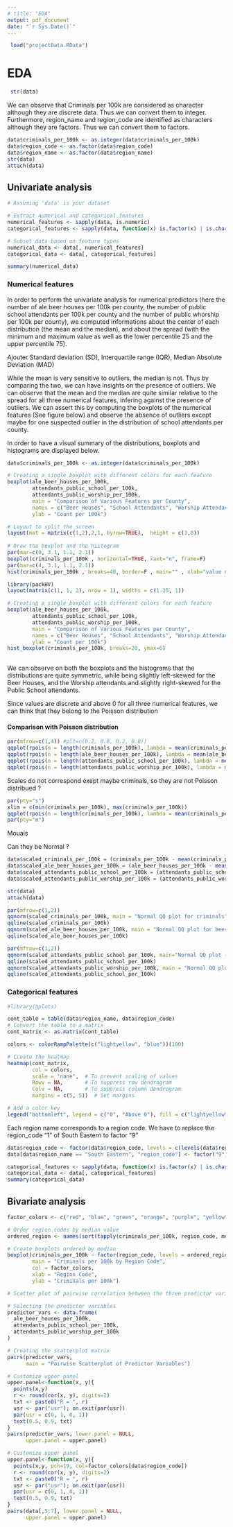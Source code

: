 ```yaml
---
# title: "EDA"
output: pdf_document
date: "`r Sys.Date()`"
---
```


```r
 load("projectData.RData")
```

# EDA

```r
 str(data)
```

We can observe that Criminals per 100k are considered as character although they are discrete data. Thus we can convert them to integer.
Furthermore, region_name and region_code are identified as characters although they are factors. Thus we can convert them to factors.

```r
data$criminals_per_100k <- as.integer(data$criminals_per_100k)
data$region_code <- as.factor(data$region_code)
data$region_name <- as.factor(data$region_name)
str(data)
attach(data)
```

## Univariate analysis

```r
# Assuming 'data' is your dataset

# Extract numerical and categorical features
numerical_features <- sapply(data, is.numeric)
categorical_features <- sapply(data, function(x) is.factor(x) | is.character(x))

# Subset data based on feature types
numerical_data <- data[, numerical_features]
categorical_data <- data[, categorical_features]

summary(numerical_data)
```
### Numerical features

In order to perform the univariate analysis for numerical predictors (here the number of ale beer houses per 100k per county, the number of public school attendants per 100k per county and the number of public whorship per 100k per county), we computed informations about the center of each distribution (the mean and the median), and about the spread (with the minimum and maximum value as well as the lower percentile 25 and the upper percentile 75).

Ajouter Standard deviation (SD), Interquartile range (IQR), Median Absolute Deviation (MAD)

While the mean is very sensitive to outliers, the median is not. Thus by comparing the two, we can have insights on the presence of outliers. We can observe that the mean and the median are quite similar relative to the spread for all three numerical features, infering against the presence of outliers.
We can assert this by computing the boxplots of the numerical features (See figure below) and observe the absence of outliers except maybe for one suspected outlier in the distribution of school attendants per county. 

In order to have a visual summary of the distributions, boxplots and histograms are displayed below.

```r
data$criminals_per_100k <- as.integer(data$criminals_per_100k)

# Creating a single boxplot with different colors for each feature
boxplot(ale_beer_houses_per_100k, 
        attendants_public_school_per_100k, 
        attendants_public_worship_per_100k, 
        main = "Comparison of Various Features per County",
        names = c("Beer Houses", "School Attendants", "Worship Attendants"),
        ylab = "Count per 100k")

```

```r
# Layout to split the screen
layout(mat = matrix(c(1,2),2,1, byrow=TRUE),  height = c(3,8))
 
# Draw the boxplot and the histogram 
par(mar=c(0, 3.1, 1.1, 2.1))
boxplot(criminals_per_100k , horizontal=TRUE, xaxt="n", frame=F)
par(mar=c(4, 3.1, 1.1, 2.1))
hist(criminals_per_100k , breaks=40, border=F , main="" , xlab="value of the variable")
```
```r
library(packHV)
layout(matrix(c(1, 1, 2), nrow = 1), widths = c(1.25, 1))

# Creating a single boxplot with different colors for each feature
boxplot(ale_beer_houses_per_100k, 
        attendants_public_school_per_100k, 
        attendants_public_worship_per_100k, 
        main = "Comparison of Various Features per County",
        names = c("Beer Houses", "School Attendants", "Worship Attendants"),
        ylab = "Count per 100k")
hist_boxplot(criminals_per_100k, breaks=20, ymax=6)
 
```

We can observe on both the boxplots and the histograms that the distributions are quite symmetric, while being slightly left-skewed for the Beer Houses, and the Worship attendants and slightly right-skewed for the Public School attendants. 

Since values are discrete and above 0 for all three numerical features, we can think that they belong to the Poisson distribution

#### Comparison with Poisson distribution


```r
par(mfrow=c(1,4)) #plt=c(0.2, 0.8, 0.2, 0.8))
qqplot(rpois(n = length(criminals_per_100k), lambda = mean(criminals_per_100k)), criminals_per_100k, xlab = "theoretical poisson")
qqplot(rpois(n = length(ale_beer_houses_per_100k), lambda = mean(ale_beer_houses_per_100k)), ale_beer_houses_per_100k, xlab = "theoretical poisson")
qqplot(rpois(n = length(attendants_public_school_per_100k), lambda = mean(attendants_public_school_per_100k)), attendants_public_school_per_100k, xlab = "theoretical poisson")
qqplot(rpois(n = length(attendants_public_worship_per_100k), lambda = mean(attendants_public_worship_per_100k)), attendants_public_worship_per_100k, xlab = "theoretical poisson")
```
Scales do not correspond exept maybe  criminals, so they are not Poisson distribued ?

```r
par(pty="s")
xlim = c(min(criminals_per_100k), max(criminals_per_100k))
qqplot(rpois(n = length(criminals_per_100k), lambda = mean(criminals_per_100k)), criminals_per_100k, xlab = "theoretical poisson",xlim = xlim, ylim = xlim)
par(pty="m")
```
Mouais

Can they be Normal ?

```r
data$scaled_criminals_per_100k = (criminals_per_100k - mean(criminals_per_100k))/sd(criminals_per_100k)
data$scaled_ale_beer_houses_per_100k = (ale_beer_houses_per_100k - mean(ale_beer_houses_per_100k))/sd(ale_beer_houses_per_100k)
data$scaled_attendants_public_school_per_100k = (attendants_public_school_per_100k - mean(attendants_public_school_per_100k))/sd(attendants_public_school_per_100k)
data$scaled_attendants_public_worship_per_100k = (attendants_public_worship_per_100k - mean(attendants_public_worship_per_100k))/sd(attendants_public_worship_per_100k)

str(data)
attach(data)
```

```r
par(mfrow=c(1,2))
qqnorm(scaled_criminals_per_100k, main = "Normal QQ plot for criminals")
qqline(scaled_criminals_per_100k)
qqnorm(scaled_ale_beer_houses_per_100k, main = "Normal QQ plot for beer houses")
qqline(scaled_ale_beer_houses_per_100k)
```
```r
par(mfrow=c(1,2))
qqnorm(scaled_attendants_public_school_per_100k, main="Normal QQ plot - school attendants")
qqline(scaled_attendants_public_school_per_100k)
qqnorm(scaled_attendants_public_worship_per_100k, main = "Normal QQ plot -  worship attendants")
qqline(scaled_attendants_public_school_per_100k)
```
### Categorical features

```r
#library(gplots)

cont_table = table(data$region_name, data$region_code)
# Convert the table to a matrix
cont_matrix <- as.matrix(cont_table)

colors <- colorRampPalette(c("lightyellow", "blue"))(100)

# Create the heatmap
heatmap(cont_matrix, 
        col = colors, 
        scale = "none",  # To prevent scaling of values
        Rowv = NA,       # To suppress row dendrogram
        Colv = NA,       # To suppress column dendrogram
        margins = c(5, 5))  # Set margins

# Add a color key
legend("bottomleft", legend = c("0", "Above 0"), fill = c("lightyellow", "blue"), bty = "n")

```
Each region name corresponds to a region code.
We have to replace the region_code "1" of South Eastern to factor "9"

```r
data$region_code <- factor(data$region_code, levels = c(levels(data$region_code), "9"))
data[data$region_name == "South Eastern", "region_code"] <- factor("9")

categorical_features <- sapply(data, function(x) is.factor(x) | is.character(x))
categorical_data <- data[, categorical_features]
summary(categorical_data)
```
## Bivariate analysis

```r
factor_colors <- c("red", "blue", "green", "orange", "purple", "yellow", "pink", "cyan") # , "magenta")

# Order region codes by median value
ordered_region <- names(sort(tapply(criminals_per_100k, region_code, median)))

# Create boxplots ordered by median
boxplot(criminals_per_100k ~ factor(region_code, levels = ordered_region), 
        main = "Criminals per 100k by Region Code",
        col = factor_colors,
        xlab = "Region Code",
        ylab = "Criminals per 100k")

```

```r
# Scatter plot of pairwise correlation between the three predictor variables:

# Selecting the predictor variables
predictor_vars <- data.frame(
  ale_beer_houses_per_100k,
  attendants_public_school_per_100k,
  attendants_public_worship_per_100k
)

# Creating the scatterplot matrix
pairs(predictor_vars, 
      main = "Pairwise Scatterplot of Predictor Variables")

```

```r
# Customize upper panel
upper.panel<-function(x, y){
  points(x,y)
  r <- round(cor(x, y), digits=2)
  txt <- paste0("R = ", r)
  usr <- par("usr"); on.exit(par(usr))
  par(usr = c(0, 1, 0, 1))
  text(0.5, 0.9, txt)
}
pairs(predictor_vars, lower.panel = NULL, 
      upper.panel = upper.panel)

```
```r
# Customize upper panel
upper.panel<-function(x, y){
  points(x,y, pch=19, col=factor_colors[data$region_code])
  r <- round(cor(x, y), digits=2)
  txt <- paste0("R = ", r)
  usr <- par("usr"); on.exit(par(usr))
  par(usr = c(0, 1, 0, 1))
  text(0.5, 0.9, txt)
}
pairs(data[,5:7], lower.panel = NULL, 
      upper.panel = upper.panel)

```
